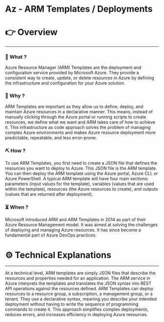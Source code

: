 # Az - ARM Templates / Deployments


# 👉 Overview

---

### 👀 What ?

Azure Resource Manager (ARM) Templates are the deployment and configuration service provided by Microsoft Azure. They provide a consistent way to create, update, or delete resources in Azure by defining the infrastructure and configuration for your Azure solution.


### 🧐 Why ?

ARM Templates are important as they allow us to define, deploy, and maintain Azure resources in a declarative manner. This means, instead of manually clicking through the Azure portal or running scripts to create resources, we define what we want and ARM takes care of how to achieve it. This infrastructure as code approach solves the problem of managing complex Azure environments and makes Azure resource deployment more predictable, repeatable, and less error-prone.


### ⛏️ How ?

To use ARM Templates, you first need to create a JSON file that defines the resources you want to deploy to Azure. This JSON file is the ARM template. You can then deploy the ARM template using the Azure portal, Azure CLI, or Azure PowerShell. A typical ARM template will have four main sections: parameters (input values for the template), variables (values that are used within the template), resources (the Azure resources to create), and outputs (values that are returned after deployment).


### ⏳ When ?

Microsoft introduced ARM and ARM Templates in 2014 as part of their Azure Resource Management model. It was aimed at solving the challenges of deploying and managing Azure resources. It has since become a fundamental part of Azure DevOps practices.


# ⚙️ Technical Explanations

---

At a technical level, ARM templates are simply JSON files that describe the resources and properties needed for an application. The ARM service in Azure interprets the templates and translates the JSON syntax into REST API operations against the resources defined. ARM Templates can deploy resources to a resource group, a subscription, a management group, or a tenant. They use a declarative syntax, meaning you describe your intended deployment without having to write the sequence of programming commands to create it. This approach simplifies complex deployments, reduces errors, and increases efficiency in deploying Azure resources.

